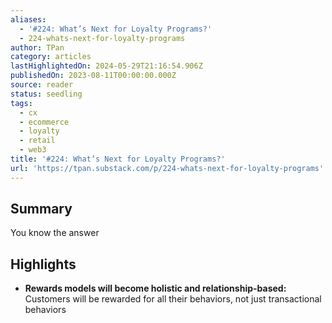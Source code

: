 ```yaml
---
aliases:
  - '#224: What’s Next for Loyalty Programs?'
  - 224-whats-next-for-loyalty-programs
author: TPan
category: articles
lastHighlightedOn: 2024-05-29T21:16:54.906Z
publishedOn: 2023-08-11T00:00:00.000Z
source: reader
status: seedling
tags:
  - cx
  - ecommerce
  - loyalty
  - retail
  - web3
title: '#224: What’s Next for Loyalty Programs?'
url: 'https://tpan.substack.com/p/224-whats-next-for-loyalty-programs'
---
```

## Summary

You know the answer

## Highlights

- **Rewards models will become holistic and relationship-based:** Customers will be rewarded for all their behaviors, not just transactional behaviors
